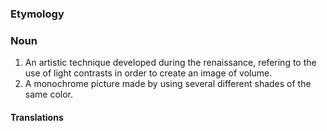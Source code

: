 ===Etymology===


===Noun===
# An artistic technique developed during the renaissance, refering to the use of light contrasts in order to create an image of volume.
# A monochrome picture made by using several different shades of the same color.

====Translations====